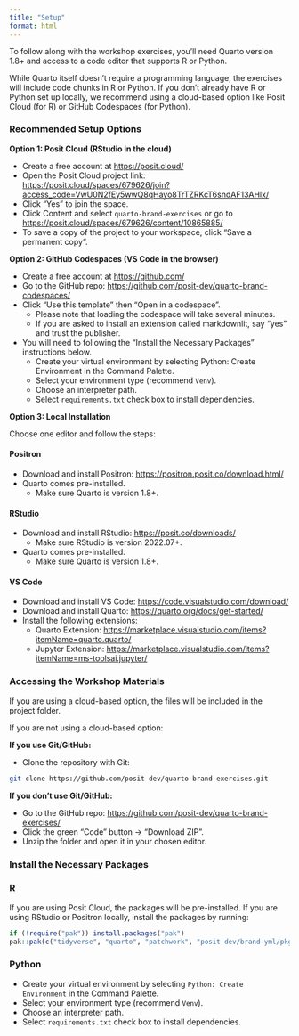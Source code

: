 ```yaml
---
title: "Setup"
format: html
---
```


To follow along with the workshop exercises, you'll need Quarto version 1.8+ and access to a code editor that supports R or Python.

While Quarto itself doesn't require a programming language, the exercises will include code chunks in R or Python. If you don’t already have R or Python set up locally, we recommend using a cloud-based option like Posit Cloud (for R) or GitHub Codespaces (for Python).

### Recommended Setup Options

**Option 1: Posit Cloud (RStudio in the cloud)**

* Create a free account at <https://posit.cloud/>
* Open the Posit Cloud project link: <https://posit.cloud/spaces/679626/join?access_code=VwU0N2fEy5wwQ8qHayo8TrTZRKcT6sndAF13AHlx/>
* Click "Yes" to join the space.
* Click Content and select `quarto-brand-exercises` or go to <https://posit.cloud/spaces/679626/content/10865885/>
* To save a copy of the project to your workspace, click "Save a permanent copy".

**Option 2: GitHub Codespaces (VS Code in the browser)**

* Create a free account at <https://github.com/>
* Go to the GitHub repo: <https://github.com/posit-dev/quarto-brand-codespaces/>
* Click "Use this template" then "Open in a codespace".
  * Please note that loading the codespace will take several minutes.
  * If you are asked to install an extension called markdownlit, say "yes" and trust the publisher.
* You will need to following the "Install the Necessary Packages" instructions below.
  * Create your virtual environment by selecting Python: Create Environment in the Command Palette.
  * Select your environment type (recommend `Venv`).
  * Choose an interpreter path.
  * Select `requirements.txt` check box to install dependencies.

**Option 3: Local Installation**

Choose one editor and follow the steps:

::: {.panel-tabset}

#### Positron

* Download and install Positron: <https://positron.posit.co/download.html/>
* Quarto comes pre-installed.
  * Make sure Quarto is version 1.8+.
  
#### RStudio

* Download and install RStudio: <https://posit.co/downloads/>
  * Make sure RStudio is version 2022.07+.
* Quarto comes pre-installed.
  * Make sure Quarto is version 1.8+.
  
#### VS Code

* Download and install VS Code: <https://code.visualstudio.com/download/>
* Download and install Quarto: <https://quarto.org/docs/get-started/>
* Install the following extensions:
  * Quarto Extension: <https://marketplace.visualstudio.com/items?itemName=quarto.quarto/>
  * Jupyter Extension: <https://marketplace.visualstudio.com/items?itemName=ms-toolsai.jupyter/> 
:::

### Accessing the Workshop Materials

If you are using a cloud-based option, the files will be included in the project folder.

If you are not using a cloud-based option:

**If you use Git/GitHub:**

* Clone the repository with Git:

```bash
git clone https://github.com/posit-dev/quarto-brand-exercises.git
```

**If you don’t use Git/GitHub:**

* Go to the GitHub repo: <https://github.com/posit-dev/quarto-brand-exercises/>
* Click the green "Code" button → "Download ZIP".
* Unzip the folder and open it in your chosen editor.

### Install the Necessary Packages

:::: {.panel-tabset}

### R

If you are using Posit Cloud, the packages will be pre-installed. If you are using RStudio or Positron locally, install the packages by running:

```r
if (!require("pak")) install.packages("pak")
pak::pak(c("tidyverse", "quarto", "patchwork", "posit-dev/brand-yml/pkg-r"))
```

### Python

- Create your virtual environment by selecting `Python: Create Environment` in the Command Palette.
- Select your environment type (recommend `Venv`).
- Choose an interpreter path.
- Select `requirements.txt` check box to install dependencies.
:::